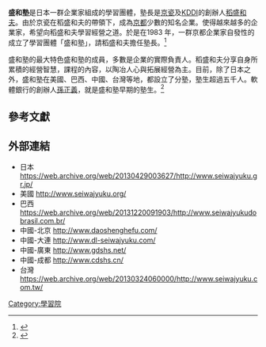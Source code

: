 '''盛和塾'''是日本一群企業家組成的學習團體，塾長是[[京瓷|京瓷]]及[[KDDI|KDDI]]的創辦人[[稻盛和夫|稻盛和夫]]。由於京瓷在稻盛和夫的帶領下，成為[[京都|京都]]少數的知名企業。使得越來越多的企業家，希望向稻盛和夫學習經營之道。於是在1983 年，一群京都企業家自發性的成立了學習團體「盛和塾」，請稻盛和夫擔任塾長。<ref name="天">{{cite web | language = zh-tw | publisher = 天下雜誌 383期 | title = 稻盛和夫的「盛和塾」 | url = http://www.cw.com.tw/article/article.action?id=3485 | author = 張漢宜 | date = 2007-10-24 | accessdate =  }}{{dead link|date=2018年4月 |bot=InternetArchiveBot |fix-attempted=yes }}</ref>

盛和塾的最大特色盛和塾的成員，多數是企業的實際負責人。稻盛和夫分享自身所累積的經營智慧，課程的內容，以陶冶人心與拓展經營為主。目前，除了日本之外，盛和塾在美國、巴西、中國、台灣等地，都設立了分塾，塾生超過五千人。軟體銀行的創辦人[[孫正義|孫正義]]，就是盛和塾早期的塾生。<ref name="活">{{cite web| language =zh-cn| publisher =新华时报| title =活跃的“盛和塾”塾生| url =http://www.cw.com.tw/article/article.action?id=3485| author =稻盛和夫/著| date =2013-01-10| accessdate =}}{{dead link|date=2018年4月 |bot=InternetArchiveBot |fix-attempted=yes }}</ref>

==參考文獻==
{{reflist}}

==外部連結==
*日本 https://web.archive.org/web/20130429003627/http://www.seiwajyuku.gr.jp/
*美國 http://www.seiwajyuku.org/ {{Wayback|url=http://www.seiwajyuku.org/ |date=20201028052740 }}
*巴西 https://web.archive.org/web/20131220091903/http://www.seiwajyukudobrasil.com.br/
*中國-北京 http://www.daoshenghefu.com/ {{Wayback|url=http://www.daoshenghefu.com/ |date=20210115134638 }}
*中國-大連 http://www.dl-seiwajyuku.com/ {{Wayback|url=http://www.dl-seiwajyuku.com/ |date=20190701065524 }}
*中國-廣東 http://www.gdshs.net/ {{Wayback|url=http://www.gdshs.net/ |date=20200813075116 }}
*中國-成都 http://www.cdshs.cn/{{Dead link|date=2020年1月 |bot=InternetArchiveBot |fix-attempted=yes }}
*台灣 https://web.archive.org/web/20130324060000/http://www.seiwajyuku.com.tw/

[[Category:學習院|Category:學習院]]